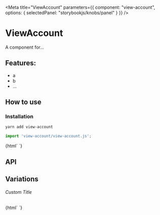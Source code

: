 

<Meta 
  title="ViewAccount"
  parameters={{
    component: "view-account",
    options: { selectedPanel: "storybookjs/knobs/panel" }
  }}
/>

# ViewAccount

A component for...

## Features:

- a
- b
- ...

## How to use

### Installation

```bash
yarn add view-account
```

```js
import 'view-account/view-account.js';
```

<Preview withToolbar>
  <Story name="Simple">
    {html`
      <view-account></view-account>
    `}
  </Story>
</Preview>

## API

<Props of="view-account" />

## Variations

###### Custom Title

<Story name="Custom Title">
  {html`
    <view-account .title=${'Hello World'}></view-account>
  `}
</Story>

